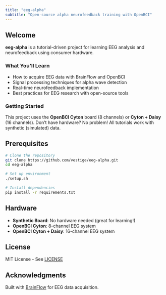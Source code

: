 ```yaml
---
title: "eeg-alpha"
subtitle: "Open-source alpha neurofeedback training with OpenBCI"
---
```


## Welcome

**eeg-alpha** is a tutorial-driven project for learning EEG analysis and neurofeedback using consumer hardware.

### What You'll Learn

- How to acquire EEG data with BrainFlow and OpenBCI
- Signal processing techniques for alpha wave detection
- Real-time neurofeedback implementation
- Best practices for EEG research with open-source tools

### Getting Started

This project uses the **OpenBCI Cyton** board (8 channels) or **Cyton + Daisy** (16 channels). Don't have hardware? No problem! All tutorials work with synthetic (simulated) data.

## Prerequisites

```bash
# Clone the repository
git clone https://github.com/vestige/eeg-alpha.git
cd eeg-alpha

# Set up environment
./setup.sh

# Install dependencies
pip install -r requirements.txt
```

## Hardware

- **Synthetic Board**: No hardware needed (great for learning!)
- **OpenBCI Cyton**: 8-channel EEG system
- **OpenBCI Cyton + Daisy**: 16-channel EEG system

## License

MIT License - See [LICENSE](https://github.com/vestige/eeg-alpha/blob/main/LICENSE)

## Acknowledgments

Built with [BrainFlow](https://brainflow.org/) for EEG data acquisition.
